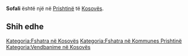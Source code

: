 {{Fshat në 
 | Emri                = Sofali
 | EmriAlt                = 
 | NAME_SHORT_FORM=      
 | NAME_GENERIC=      
 | NAME_SORT_NAME_RO=      SOFALI
 | FULL_NAME_RO = Sofali
 | FULL_NAME_ND_RO=Sofali
 | SORT_NAME_RG=SOFALI
 | FULL_NAME_RG=Sofali
 | FULL_NAME_ND_RG=Sofali
 | SRP_NAME_SHORT_FORM=      
 | SRP_NAME_GENERIC=      
 | SRP_NAME_SORT_NAME_RO=      
 | SRP_FULL_NAME_RO = 
 | SRP_FULL_NAME_ND_RO=
 | SRP_SORT_NAME_RG=
 | SRP_FULL_NAME_RG=
 | SRP_FULL_NAME_ND_RG=
 | Emri (Rasa dhanore) = 
 | Figura              = 
 | Shteti              = Kosovo
 | Komuna              = Prishtinë
 | Kodi postar         = 
 | Sipërfaqja          = 

 | Popullsia           = 

 | Regj. i popullsisë  = 
 | Dend. e popullsisë  = 
 | Faqja zyrtare       = 
 <!--- Koordinatat ----> 
 | Gjerësia            = 42.666626
 | Gjatësia            = 21.203642
 | Lartësia            = 
}}
'''Sofali''' është një [[]] në [[Prishtinë]] të [[Kosovës]].

<!-- == Gjeografia == -->
<!-- == Historia == -->
<!-- == Demografia == -->
== Shih edhe ==
{{Komuna Prishtinë}}
{{Kosovo-Administrata-Cung}}

[[Kategoria:Fshatra në Kosovës]]
[[Kategoria:Fshatra në Kommunes Prishtinë]]
[[Kategoria:Vendbanime në Kosovës]]